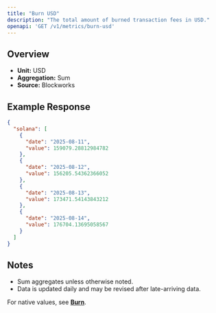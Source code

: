 ```yaml
---
title: "Burn USD"
description: "The total amount of burned transaction fees in USD."
openapi: 'GET /v1/metrics/burn-usd'
---
```


## Overview

- **Unit:** USD
- **Aggregation:** Sum
- **Source:** Blockworks

## Example Response

```json
{
  "solana": [
    {
      "date": "2025-08-11",
      "value": 159079.28812984782
    },
    {
      "date": "2025-08-12",
      "value": 156205.54362366052
    },
    {
      "date": "2025-08-13",
      "value": 173471.54143843212
    },
    {
      "date": "2025-08-14",
      "value": 176704.13695058567
    }
  ]
}
```

## Notes
- Sum aggregates unless otherwise noted.
- Data is updated daily and may be revised after late-arriving data.


<Note>For native values, see **[Burn](./burn)**.</Note>